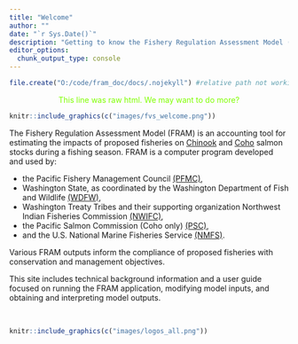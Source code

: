 ```yaml
--- 
title: "Welcome"
author: ""
date: "`r Sys.Date()`"
description: "Getting to know the Fishery Regulation Assessment Model (FRAM)"
editor_options: 
  chunk_output_type: console
---
```


```r
file.create("O:/code/fram_doc/docs/.nojekyll") #relative path not working...
```


<!--html_preserve-->
<div>
  <p style="color: #7FFF00; font-weight: italic; text-align:center"> This line was raw html. We may want to do more? </p>
</div>
<!--/html_preserve-->


```r
knitr::include_graphics(c("images/fvs_welcome.png"))
```

The Fishery Regulation Assessment Model (FRAM) is an accounting tool for estimating the impacts of proposed fisheries on [Chinook](https://en.wikipedia.org/wiki/Chinook_salmon) and [Coho](https://en.wikipedia.org/wiki/Coho_salmon) salmon stocks during a fishing season. FRAM is a computer program developed and used by:

 - the Pacific Fishery Management Council [(PFMC)](https://www.pcouncil.org/salmon/background/), 
 - Washington State, as coordinated by the Washington Department of Fish and Wildlife [(WDFW)](https://wdfw.wa.gov/fishing), 
 - Washington Treaty Tribes and their supporting organization Northwest Indian Fisheries Commission [(NWIFC)](https://nwifc.org/), 
 - the Pacific Salmon Commission (Coho only) [(PSC)](https://www.psc.org/),
 - and the U.S. National Marine Fisheries Service [(NMFS)](https://www.fisheries.noaa.gov/).

Various FRAM outputs inform the compliance of proposed fisheries with conservation and management objectives.

This site includes technical background information and a user guide focused on running the FRAM application, modifying model inputs, and obtaining and interpreting model outputs.

\

```r
knitr::include_graphics(c("images/logos_all.png"))
```
